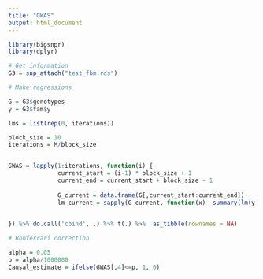 ```yaml
---
title: "GWAS"
output: html_document
---
```


```r
library(bigsnpr)
library(dplyr)
```


```r
# Get information
G3 = snp_attach("test_fbm.rds")

```


```r
# Make regressions

G = G3$genotypes
y = G3$fam$y

lms = list(rep(0, iterations))

block_size = 10
iterations = M/block_size


GWAS = lapply(1:iterations, function(i) {
              current_start = (i-1) * block_size + 1
              current_end = current_start + block_size - 1
  
              G_current = data.frame(G[,current_start:current_end])
              lm_current = sapply(G_current, function(x)  summary(lm(y ~ x))$coefficients[2,1:4])
  

}) %>% do.call('cbind', .) %>% t(.) %>%  as_tibble(rownames = NA)

```


```r
# Bonferrari correction

alpha = 0.05
p = alpha/1000000
Causal_estimate = ifelse(GWAS[,4]<=p, 1, 0)

```





